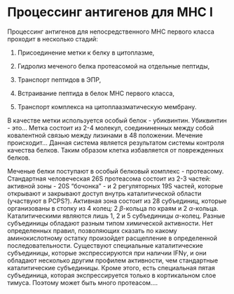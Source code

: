 # Процессинг антигенов для MHC I

Процессинг антигенов для непосредственного МНС первого класса проходит в несколько стадий:

1.  Присоединение метки к белку в цитоплазме,

2.  Гидролиз меченого белка протеасомой на отдельные пептиды,

3.  Транспорт пептидов в ЭПР,

4.  Встраивание пептида в белок МНС первого класса,

5.  Транспорт комплекса на цитоплаазматическую мембрану.

В качестве метки используется особый белок - убиквинтин. Убиквинтин - это... Метка состоит из 2-4 молекул, соедининенных между собой ковалентной связью между лизинами в 48 положении. Мечение происходит... Данная система является результатом системы контроля качества белков. Таким образом клетка избавляется от поврежденных белков.

Меченые белки поступают в особый белковый комплекс - протеасому. Стандартная человеческая 26S протеасома состоит из 2-3 частей: активной зоны - 20S "бочонка" - и 2 регуляторных 19S частей, которые открывают и закрывают доступ внутрь каталитической области (участвуют в PCPS?). Активная зона состоит из 28 субъединиц, которые организованы в стопку из 4 колец: 2 $\beta$-кольца по краям и 2 $\alpha$-кольца. Каталитическими являются лишь 1, 2 и 5 субъединицы $\alpha$-колец. Разные субъединицы обладают разным типом химической активности. Нет определенных правил, позволяющих сказать по какому аминокислотному остатку произойдет расщепление в определенной последовательности. Существуют специальные каталитические субъединицы, которые экспрессируются при наличии IFN$\gamma$, и они обладают несколько другим профилем активности, чем стандартные каталитические субъединицы. Кроме этого, есть специальная пятая субъединица, которая экспрессируется только в кортикальном слое тимуса. Поэтому может быть много протеасом....
